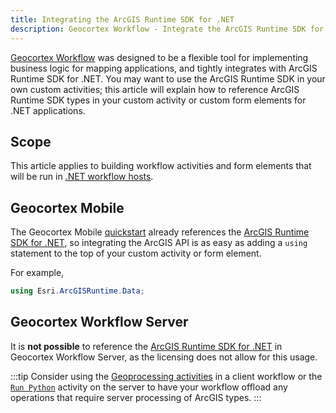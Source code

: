 ```yaml
---
title: Integrating the ArcGIS Runtime SDK for .NET
description: Geocortex Workflow - Integrate the ArcGIS Runtime SDK for .NET into custom activities for .NET applications
---
```


[Geocortex Workflow](https://apps.geocortex.com/workflow/designer/) was designed to be a flexible tool for implementing business logic for mapping applications, and tightly integrates with ArcGIS Runtime SDK for .NET. You may want to use the ArcGIS Runtime SDK in your own custom activities; this article will explain how to reference ArcGIS Runtime SDK types in your custom activity or custom form elements for .NET applications.

## Scope

This article applies to building workflow activities and form elements that will be run in [.NET workflow hosts](concepts-key-concepts.mdx#geocortex-workflow-hosts).

## Geocortex Mobile

The Geocortex Mobile [quickstart](../mobile/quick-start.mdx) already references the [ArcGIS Runtime SDK for .NET](https://developers.arcgis.com/net/latest/api-reference/), so integrating the ArcGIS API is as easy as adding a `using` statement to the top of your custom activity or form element.

For example,

```c#
using Esri.ArcGISRuntime.Data;
```

## Geocortex Workflow Server

It is **not possible** to reference the [ArcGIS Runtime SDK for .NET](https://developers.arcgis.com/net/latest/api-reference/) in Geocortex Workflow Server, as the licensing does not allow for this usage.

:::tip
Consider using the [Geoprocessing activities](https://docs.geocortex.com/workflow/latest/help/Default.htm#wf5/help/geometries.htm#Work_with_Geometries%3FTocPath%3DWork%2520with%2520Geometries%7C_____0) in a client workflow or the [`Run Python`](https://docs.geocortex.com/workflow/latest/help/Default.htm#wf5/help/activities/run-python.htm%3FTocPath%3DActivities%7CActivity%2520Reference%7C_____174) activity on the server to have your workflow offload any operations that require server processing of ArcGIS types.
:::
